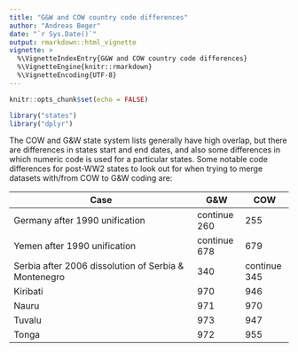 ```yaml
---
title: "G&W and COW country code differences"
author: "Andreas Beger"
date: "`r Sys.Date()`"
output: rmarkdown::html_vignette
vignette: >
  %\VignetteIndexEntry{G&W and COW country code differences}
  %\VignetteEngine{knitr::rmarkdown}
  %\VignetteEncoding{UTF-8}
---
```


```r
knitr::opts_chunk$set(echo = FALSE)

library("states")
library("dplyr")
```

The COW and G&W state system lists generally have high overlap, but there are differences in states start and end dates, and also some differences in which numeric code is used for a particular states. Some notable code differences for post-WW2 states to look out for when trying to merge datasets with/from COW to G&W coding are:

| Case                                                | G&W          | COW          |
|-----------------------------------------------------|--------------|--------------|
|Germany after 1990 unification                       | continue 260 |          255 |
|Yemen after 1990 unification                         | continue 678 |          679 |
|Serbia after 2006 dissolution of Serbia & Montenegro | 340          | continue 345 |
|Kiribati                                             | 970          |          946 |
|Nauru                                                | 971          |          970 |
|Tuvalu                                               | 973          |          947 |
|Tonga                                                | 972          |          955 |


